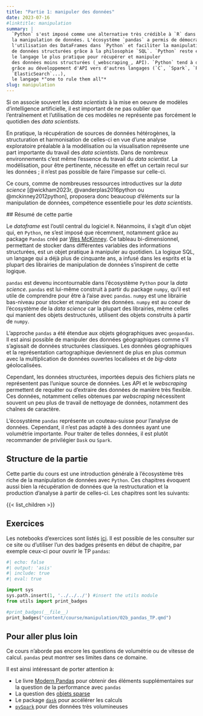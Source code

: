 ```yaml
---
title: "Partie 1: manipuler des données"
date: 2023-07-16
#linktitle: manipulation
summary: |
  `Python` s'est imposé comme une alternative très crédible à `R` dans
  la manipulation de données. L'écosystème `pandas` a permis de démocratiser
  l'utilisation des DataFrames dans `Python` et faciliter la manipulation
  de données structurées grâce à la philosophie `SQL`. `Python` reste également
  le langage le plus pratique pour récupérer et manipuler
  des données moins structurées (_webscraping_, API). `Python` tend à devenir,
  grâce au développement d'API vers d'autres langages (`C`, `Spark`, `Postgres`,
  `ElasticSearch`...),
  le langage *"one to rule them all"*
slug: manipulation
---
```


Si on associe souvent les _data scientists_ à la mise en oeuvre
de modèles d'intelligence artificielle, il est important
de ne pas oublier que l'entraînement et l'utilisation
de ces modèles ne représente pas
forcément le quotidien des _data scientists_.

En pratique,
la récupération de sources de données hétérogènes, la structuration
et harmonisation de celles-ci en vue d'une analyse exploratoire
préalable à la modélisation ou la visualisation
représente une part importante du travail des _data scientists_. 
Dans de nombreux environnements c'est même l'essence du travail
du _data scientist_. La modélisation, pour être pertinente,
nécessite en effet un certain recul sur les données ; il n'est
pas possible de faire l'impasse sur celle-ci.

Ce cours, 
comme de nombreuses ressources introductives sur
la _data science_ [@wickham2023r, @vanderplas2016python ou @mckinney2012python],
proposera donc beaucoup d'éléments sur la manipulation de données, compétence
essentielle pour les _data scientists_. 

## Résumé de cette partie

Le *dataframe* est l'outil central du logiciel `R`. 
Néanmoins, il s'agit d'un objet qui, en `Python`, ne s'est
imposé que récemment, notamment grâce au package `Pandas` créé
par [Wes McKinney](https://fr.wikipedia.org/wiki/Wes_McKinney). 
Ce tableau bi-dimensionnel, permettant de stocker dans différentes
variables des informations structurées, est un objet pratique à
manipuler au quotidien. 
La logique SQL, un langage qui a déjà plus de cinquante ans, 
a infusé dans les esprits et la plupart des librairies
de manipulation de données s'inspirent de cette logique.


`pandas` est devenu incontournable dans l'écosystème `Python` pour la *data science*. 
`pandas` est lui-même construit à partir du package `numpy`, qu'il est utile de comprendre
pour être à l'aise avec `pandas`. `numpy` est une librairie bas-niveau 
pour stocker et manipuler des données. 
`numpy` est au coeur de l'écosystème de la *data science* car la plupart des librairies, même celles
qui manient des objets destructurés,
utilisent des objets construits à partir de `numpy`. 

L'approche `pandas` a été étendue aux objets géographiques avec `geopandas`.
Il est ainsi possible de manipuler des données géographiques comme s'il
s'agissait de données structurées classiques. Les données géographiques et
la représentation cartographique deviennent de plus en plus commun avec
la multiplication de données ouvertes localisées et de *big-data* géolocalisées.

Cependant, les données structurées, importées depuis des fichiers plats
ne représentent pas l'unique source de données. Les API et le *webscraping*
permettent de requêter ou d'extraire 
des données de manière très flexible. Ces données, notamment
celles obtenues par *webscraping* nécessitent souvent un peu plus de travail
de nettoyage de données, notamment des chaînes de caractère. 

L'écosystème `pandas` représente un couteau-suisse
pour l'analyse de données. Cependant, il n'est pas 
adapté à des données ayant une volumétrie
importante. Pour traiter de telles
données, il est plutôt recommander 
de privilégier `Dask` ou `Spark`.

## Structure de la partie

Cette partie du cours est une introduction
générale à l'écosystème très riche de 
la manipulation de données avec `Python`.
Ces chapitres évoquent aussi bien la récupération de données
que la restructuration et la production d'analyse
à partir de celles-ci. Les chapitres sont les suivants:

{{< list_children >}}

## Exercices

Les notebooks d'exercices sont listés [ici](listetp). Il est
possible de les consulter sur ce site ou d'utiliser l'un des
badges présents en début de chapitre, par exemple
ceux-ci pour ouvrir le TP `pandas`:

::: {.cell .markdown}
```python
#| echo: false
#| output: 'asis'
#| include: true
#| eval: true

import sys
sys.path.insert(1, '../../../') #insert the utils module
from utils import print_badges

#print_badges(__file__)
print_badges("content/course/manipulation/02b_pandas_TP.qmd")
```
:::


## Pour aller plus loin

Ce cours n'aborde pas encore les questions de volumétrie ou de vitesse de 
calcul. `pandas` peut montrer ses limites dans ce domaine. 

Il est ainsi intéressant de porter attention à:

* Le livre [Modern Pandas](https://tomaugspurger.github.io/modern-1-intro.html)
pour obtenir des éléments supplémentaires sur la question de la performance
avec `pandas`
* La question des
[objets sparse](https://chrisalbon.com/machine_learning/vectors_matrices_and_arrays/create_a_sparse_matrix/)
* Le package [`dask`](https://dask.org/) pour accélérer les calculs
* [`pySpark`](https://spark.apache.org/docs/latest/api/python/index.html) pour des données très volumineuses



